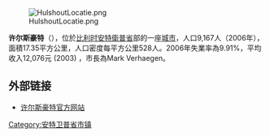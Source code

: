 {{Unreferenced|time=2018-08-13T07:00:45+00:00}}
[[File:HulshoutLocatie.png|right]]

'''许尔斯豪特'''（{{lang-nl|Hulshout}}），位於[[比利时|比利时]][[安特衛普省|安特衛普省]]部的一座[[城市|城市]]，人口9,167人（2006年），面積17.35平方公里，人口密度每平方公里528人。2006年失業率為9.91%，平均收入12,076元 (2003) ，市長為Mark Verhaegen。

== 外部链接 ==
*[http://www.hulshout.be/ 许尔斯豪特官方网站] {{Wayback|url=http://www.hulshout.be/ |date=20210716080023 }}

{{安特卫普省市区}}
{{Belgium-geo-stub}}
{{DEFAULTSORT:Hulshout}}

[[Category:安特卫普省市镇|Category:安特卫普省市镇]]